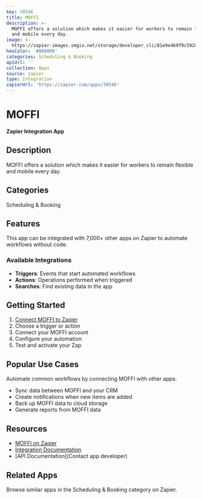```yaml
---
key: 38546
title: MOFFI
description: >-
  MOFFI offers a solution which makes it easier for workers to remain flexible
  and mobile every day.
image: >-
  https://zapier-images.imgix.net/storage/developer_cli/81e9e469f9c592d0bdc0648740ed4824.png?auto=format%2Ccompress&ixlib=python-3.0.0&q=50
hexColor: '#000000'
categories: Scheduling & Booking
apiUrl: ''
collection: Apps
source: zapier
type: Integration
zapierUrl: 'https://zapier.com/apps/38546'
---
```

# MOFFI

**Zapier Integration App**

## Description

MOFFI offers a solution which makes it easier for workers to remain flexible and mobile every day.

## Categories

Scheduling & Booking

## Features

This app can be integrated with 7,000+ other apps on Zapier to automate workflows without code.

### Available Integrations

- **Triggers**: Events that start automated workflows
- **Actions**: Operations performed when triggered
- **Searches**: Find existing data in the app

## Getting Started

1. [Connect MOFFI to Zapier](https://zapier.com/apps/38546)
2. Choose a trigger or action
3. Connect your MOFFI account
4. Configure your automation
5. Test and activate your Zap

## Popular Use Cases

Automate common workflows by connecting MOFFI with other apps:

- Sync data between MOFFI and your CRM
- Create notifications when new items are added
- Back up MOFFI data to cloud storage
- Generate reports from MOFFI data

## Resources

- [MOFFI on Zapier](https://zapier.com/apps/38546)
- [Integration Documentation](https://zapier.com/apps/38546/integrations)
- [API Documentation](Contact app developer)

## Related Apps

Browse similar apps in the Scheduling & Booking category on Zapier.
